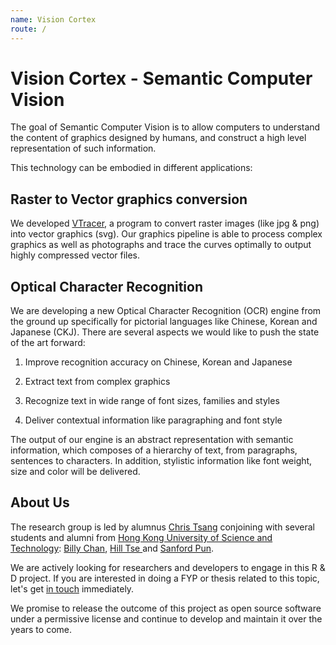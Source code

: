 ```yaml
---
name: Vision Cortex
route: /
---
```


# Vision Cortex - Semantic Computer Vision

The goal of Semantic Computer Vision is to allow computers to understand the content of graphics designed by humans, and construct a high level representation of such information.

This technology can be embodied in different applications:

## Raster to Vector graphics conversion

We developed [VTracer](//www.visioncortex.org/vtracer/), a program to convert raster images (like jpg & png) into vector graphics (svg). Our graphics pipeline is able to process complex graphics as well as photographs and trace the curves optimally to output highly compressed vector files.

## Optical Character Recognition

We are developing a new Optical Character Recognition (OCR) engine from the ground up specifically for pictorial languages like Chinese, Korean and Japanese (CKJ). There are several aspects we would like to push the state of the art forward:

1. Improve recognition accuracy on Chinese, Korean and Japanese

2. Extract text from complex graphics

3. Recognize text in wide range of font sizes, families and styles

4. Deliver contextual information like paragraphing and font style

The output of our engine is an abstract representation with semantic information, which composes of a hierarchy of text, from paragraphs, sentences to characters. In addition, stylistic information like font weight, size and color will be delivered.

## About Us

The research group is led by alumnus [Chris Tsang](//github.com/tyt2y3) conjoining with several students and alumni from [Hong Kong University of Science and Technology](//www.ust.hk): [Billy Chan](//github.com/billy1624), [Hill Tse
](//github.com/hilltse) and [Sanford Pun](//github.com/shpun817).

We are actively looking for researchers and developers to engage in this R & D project. If you are interested in doing a FYP or thesis related to this topic, let's get [in touch](mailto:info@thf.technology) immediately.

We promise to release the outcome of this project as open source software under a permissive license and continue to develop and maintain it over the years to come.
